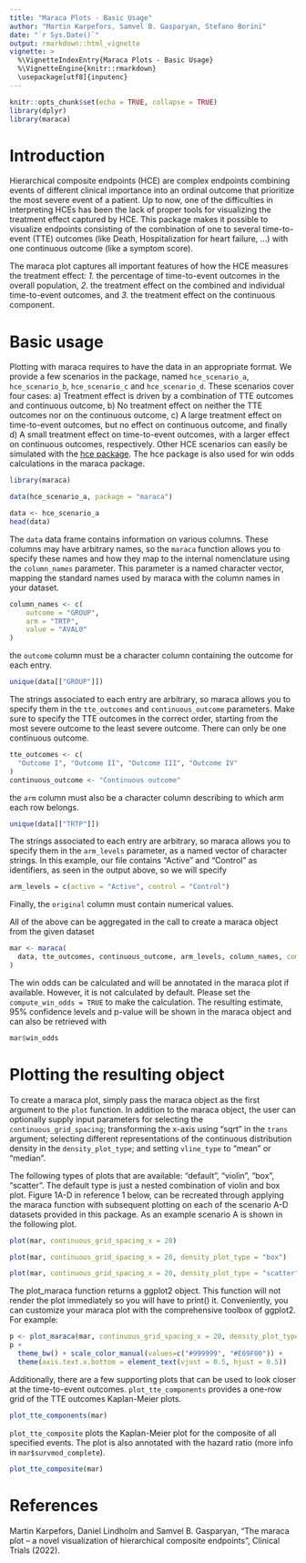 ```yaml
---
title: "Maraca Plots - Basic Usage"
author: "Martin Karpefors, Samvel B. Gasparyan, Stefano Borini"
date: "`r Sys.Date()`"
output: rmarkdown::html_vignette
vignette: >
  %\VignetteIndexEntry{Maraca Plots - Basic Usage}
  %\VignetteEngine{knitr::rmarkdown}
  \usepackage[utf8]{inputenc}
---
```


```r
knitr::opts_chunk$set(echo = TRUE, collapse = TRUE)
library(dplyr)
library(maraca)
```

# Introduction


Hierarchical composite endpoints (HCE) are complex endpoints combining events of different clinical importance into an ordinal outcome that prioritize the most severe event of a patient. Up to now, one of the difficulties in interpreting HCEs has been the lack of proper tools for visualizing the treatment effect captured by HCE. This package makes it possible to visualize endpoints consisting of the combination of one to several time-to-event (TTE) outcomes (like Death, Hospitalization for heart failure, …) with one continuous outcome (like a symptom score).

The maraca plot captures all important features of how the HCE measures the treatment effect:\n
*1.* the percentage of time-to-event outcomes in the overall population,
*2.* the treatment effect on the combined and individual time-to-event outcomes, and 
*3.* the treatment effect on the continuous component.

# Basic usage

Plotting with maraca requires to have the data in an appropriate format.
We provide a few scenarios in the package, named `hce_scenario_a`,
`hce_scenario_b`, `hce_scenario_c` and `hce_scenario_d`. These scenarios cover four cases: a) Treatment effect is driven by a combination of TTE outcomes and continuous outcome, b) No treatment effect on neither the TTE outcomes nor on the continuous outcome, c) A large treatment effect on time-to-event outcomes, but no effect on continuous outcome, and finally d) A small treatment effect on time-to-event outcomes, with a larger effect on continuous outcomes, respectively. 
Other HCE scenarios can easily be simulated with the [hce package](https://cran.r-project.org/package=hce). The hce package is also used for win odds calculations in the maraca package.

```r
library(maraca)

data(hce_scenario_a, package = "maraca")

data <- hce_scenario_a
head(data)
```

The `data` data frame contains information on various columns. These columns
may have arbitrary names, so the `maraca` function allows you to specify
these names and how they map to the internal nomenclature using the
`column_names` parameter. This parameter is a named character vector, mapping
the standard names used by maraca with the column names in your dataset.

```r
column_names <- c(
    outcome = "GROUP",
    arm = "TRTP",
    value = "AVAL0"
)
```

the `outcome` column must be a character column containing the outcome
for each entry.

```r
unique(data[["GROUP"]])
```

The strings associated to each entry are arbitrary, so maraca
allows you to specify them in the `tte_outcomes` and `continuous_outcome`
parameters. Make sure to specify the TTE outcomes in the correct order, starting from the most severe outcome to the least severe outcome. There can only be one continuous outcome.

```r
tte_outcomes <- c(
  "Outcome I", "Outcome II", "Outcome III", "Outcome IV"
)
continuous_outcome <- "Continuous outcome"
```

the `arm` column must also be a character column describing to which arm
each row belongs.

```r
unique(data[["TRTP"]])
```

The strings associated to each entry are arbitrary, so maraca
allows you to specify them in the `arm_levels` parameter, as a named
vector of character strings. In this example, our file contains "Active"
and "Control" as identifiers, as seen in the output above, so we will specify

```r
arm_levels = c(active = "Active", control = "Control")
```

Finally, the `original` column must contain numerical values.

All of the above can be aggregated in the call to create a maraca object from
the given dataset

```r
mar <- maraca(
  data, tte_outcomes, continuous_outcome, arm_levels, column_names, compute_win_odds = TRUE
)
```

The win odds can be calculated and will be annotated in the maraca plot if available. However, it is not calculated by default. Please set the `compute_win_odds = TRUE` to make the calculation. The resulting estimate, 95% confidence levels and p-value will be shown in the maraca object and can also be retrieved with

```r
mar$win_odds
```


# Plotting the resulting object

To create a maraca plot, simply pass the maraca object as the first argument to the `plot` function. In addition to the maraca object, the user can optionally supply input parameters for selecting the `continuous_grid_spacing`; transforming the x-axis using "sqrt" in the `trans` argument; selecting different representations of the continuous distribution density in the `density_plot_type`; and setting `vline_type` to "mean" or "median".

The following types of plots that are available: "default", "violin", "box", "scatter". The default type is just a nested combination of violin and box plot. Figure 1A-D in reference 1 below, can be recreated through applying the maraca function with subsequent plotting on each of the scenario A-D datasets provided in this package. As an example scenario A is shown in the following plot. 

```r
plot(mar, continuous_grid_spacing_x = 20)
```

\newpage

```r
plot(mar, continuous_grid_spacing_x = 20, density_plot_type = "box")
```

\newpage

```r
plot(mar, continuous_grid_spacing_x = 20, density_plot_type = "scatter", vline_type = "mean")
```

\newpage

The plot_maraca function returns a ggplot2 object. This function will not render the plot immediately so you will have to print() it. 
Conveniently, you can customize your maraca plot with the comprehensive toolbox of ggplot2. For example:

```r
p <- plot_maraca(mar, continuous_grid_spacing_x = 20, density_plot_type = "scatter", vline_type = "mean")
p + 
  theme_bw() + scale_color_manual(values=c("#999999", "#E69F00")) + 
  theme(axis.text.x.bottom = element_text(vjust = 0.5, hjust = 0.5))
```

\newpage

Additionally, there are a few supporting plots that can be used to look closer at the time-to-event outcomes. 
`plot_tte_components` provides a one-row grid of the TTE outcomes Kaplan-Meier plots.

```r
plot_tte_components(mar)
```

\newpage

`plot_tte_composite` plots the Kaplan-Meier plot for the composite of all specified events. The plot is also annotated with the hazard ratio (more info in `mar$survmod_complete`).

```r
plot_tte_composite(mar)
```


# References

Martin Karpefors, Daniel Lindholm and Samvel B. Gasparyan, "The maraca plot -- a novel visualization of hierarchical composite endpoints", Clinical Trials (2022).

